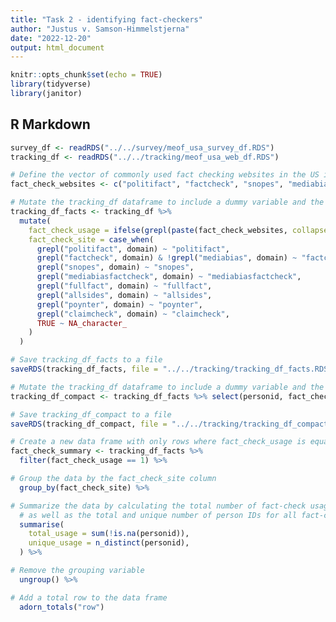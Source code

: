 ```yaml
---
title: "Task 2 - identifying fact-checkers"
author: "Justus v. Samson-Himmelstjerna"
date: "2022-12-20"
output: html_document
---
```


```r
knitr::opts_chunk$set(echo = TRUE)
library(tidyverse)
library(janitor)
```

## R Markdown
```r
survey_df <- readRDS("../../survey/meof_usa_survey_df.RDS")
tracking_df <- readRDS("../../tracking/meof_usa_web_df.RDS")
```

```r
# Define the vector of commonly used fact checking websites in the US in late 2018
fact_check_websites <- c("politifact", "factcheck", "snopes", "mediabiasfactcheck", "fullfact", "allsides", "poynter", "claimcheck")
```

```r
# Mutate the tracking_df dataframe to include a dummy variable and the corresponding string from the vector of fact-checking websites
tracking_df_facts <- tracking_df %>%
  mutate(
    fact_check_usage = ifelse(grepl(paste(fact_check_websites, collapse = "|"), domain), 1, 0),
    fact_check_site = case_when(
      grepl("politifact", domain) ~ "politifact",
      grepl("factcheck", domain) & !grepl("mediabias", domain) ~ "factcheck",
      grepl("snopes", domain) ~ "snopes",
      grepl("mediabiasfactcheck", domain) ~ "mediabiasfactcheck",
      grepl("fullfact", domain) ~ "fullfact",
      grepl("allsides", domain) ~ "allsides",
      grepl("poynter", domain) ~ "poynter",
      grepl("claimcheck", domain) ~ "claimcheck",
      TRUE ~ NA_character_
    )
  )
```

```r
# Save tracking_df_facts to a file
saveRDS(tracking_df_facts, file = "../../tracking/tracking_df_facts.RDS")
```

```r
# Mutate the tracking_df dataframe to include a dummy variable and the corresponding string from the vector of fact-checking websites
tracking_df_compact <- tracking_df_facts %>% select(personid, fact_check_usage, fact_check_site)
```

```r
# Save tracking_df_compact to a file
saveRDS(tracking_df_compact, file = "../../tracking/tracking_df_compact.RDS")
```

```r
# Create a new data frame with only rows where fact_check_usage is equal to 1
fact_check_summary <- tracking_df_facts %>%
  filter(fact_check_usage == 1) %>%

# Group the data by the fact_check_site column
  group_by(fact_check_site) %>%

# Summarize the data by calculating the total number of fact-check usage
  # as well as the total and unique number of person IDs for all fact-check usage
  summarise(
    total_usage = sum(!is.na(personid)),
    unique_usage = n_distinct(personid),
  ) %>%

# Remove the grouping variable
  ungroup() %>%

# Add a total row to the data frame
  adorn_totals("row")
  
```